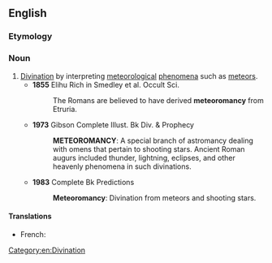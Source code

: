 ==English==

===Etymology===
{{uder|en|grc|μετέωρος||in mid-air}} {{suffix|en||mancy}}

===Noun===
{{en-noun|-}}

# [[divination|Divination]] by interpreting [[meteorological]] [[phenomena]] such as [[meteor]]s.
#* '''1855''' Elihu Rich in Smedley et al. Occult Sci.
#*: The Romans are believed to have derived '''meteoromancy''' from Etruria.
#* '''1973''' Gibson Complete Illust. Bk Div. & Prophecy
#*: '''METEOROMANCY''': A special branch of astromancy dealing with omens that pertain to shooting stars. Ancient Roman augurs included thunder, lightning, eclipses, and other heavenly phenomena in such divinations.
#* '''1983''' Complete Bk Predictions
#*: '''Meteoromancy''': Divination from meteors and shooting stars.

====Translations====
{{trans-top|divination by interpreting meteorological phenomena}}
* French: {{t|fr|meteoromancie}}
{{trans-mid}}
{{trans-bottom}}

[[Category:en:Divination]]